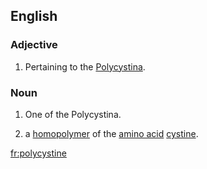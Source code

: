 ==English==

===Adjective===
{{en-adj}}

# {{label|en|zoology}} Pertaining to the [[Polycystina]].

===Noun===
{{en-noun}}

# {{label|en|zoology}} One of the Polycystina.
# {{label|en|biochemistry}} a [[homopolymer]] of the [[amino acid]] [[cystine]].

[[fr:polycystine]]